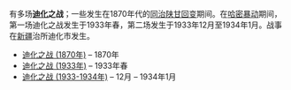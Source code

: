 有多场'''[[乌鲁木齐市|迪化]]之战'''；一些发生在1870年代的[[同治陕甘回变|同治陕甘回变]]期间。在[[哈密暴动|哈密暴动]]期间，第一场迪化之战发生于1933年春，第二场发生于1933年12月至1934年1月。战事在[[新疆|新疆]]治所迪化市发生。

* [[迪化之战_(1870年)|迪化之战 (1870年)]] – 1870年
* [[迪化之战_(1933年)|迪化之战 (1933年)]] – 1933年春
* [[迪化之战_(1933-1934年)|迪化之战 (1933-1934年)]] – 12月 – 1934年1月

{{disambig|cat=四字消歧义}}